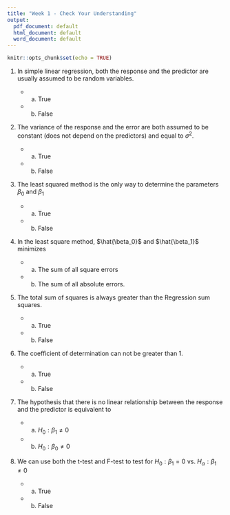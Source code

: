 ```yaml
---
title: "Week 1 - Check Your Understanding"
output:
  pdf_document: default
  html_document: default
  word_document: default
---
```


```r
knitr::opts_chunk$set(echo = TRUE)
```

1. In simple linear regression, both the response and the predictor are usually assumed to be random variables.

    - a. True
    - b. False

2. The variance of the response and the error are both assumed to be constant (does not depend on the predictors) and equal to $\sigma^2$. 

    - a. True
    - b. False

3. The least squared method is the only way to determine the parameters $\beta_{0}$ and $\beta_1$

    - a. True
    - b. False

4. In the least square method, $\hat{\beta_0}$ and $\hat{\beta_1}$ minimizes

    - a. The sum of all square errors
    - b. The sum of all absolute errors. 

5. The total sum of squares is always greater than the Regression sum squares.
    
    - a. True
    - b. False

6. The coefficient of determination can not be greater than 1.

    - a. True
    - b. False

7. The hypothesis that there is no linear relationship between the response and the predictor is equivalent to

    - a. $H_{0}: \beta_1 \neq 0$
    - b. $H_{0}: \beta_0 \neq 0$

8. We can use both the t-test and F-test to test for $H_{0}: \beta_1 = 0$ vs. $H_{\alpha}: \beta_1 \neq 0$
  
    - a. True
    - b. False